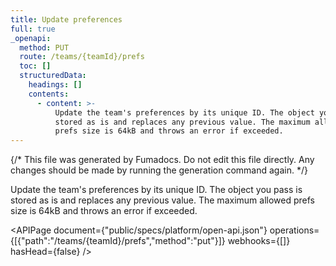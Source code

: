 ```yaml
---
title: Update preferences
full: true
_openapi:
  method: PUT
  route: /teams/{teamId}/prefs
  toc: []
  structuredData:
    headings: []
    contents:
      - content: >-
          Update the team's preferences by its unique ID. The object you pass is
          stored as is and replaces any previous value. The maximum allowed
          prefs size is 64kB and throws an error if exceeded.
---
```


{/* This file was generated by Fumadocs. Do not edit this file directly. Any changes should be made by running the generation command again. */}

Update the team's preferences by its unique ID. The object you pass is stored as is and replaces any previous value. The maximum allowed prefs size is 64kB and throws an error if exceeded.

<APIPage document={"public/specs/platform/open-api.json"} operations={[{"path":"/teams/{teamId}/prefs","method":"put"}]} webhooks={[]} hasHead={false} />